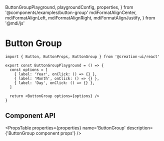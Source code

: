   ButtonGroupPlayground,
  playgroundConfig,
  properties,
} from '@components/examples/button-group'
  mdiFormatAlignCenter,
  mdiFormatAlignLeft,
  mdiFormatAlignRight,
  mdiFormatAlignJustify,
} from '@mdi/js'

# Button Group

<Playground config={playgroundConfig}>
  <ButtonGroupPlayground />
</Playground>

```tsx copy
import { Button, ButtonProps, ButtonGroup } from '@creation-ui/react'

export const ButtonGroupPlayground = () => {
  const options = [
    { label: 'Year', onClick: () => {} },
    { label: 'Month', onClick: () => {} },
    { label: 'Day', onClick: () => {} },
  ]

  return <ButtonGroup options={options} />
}
```

## Component API

<PropsTable
  properties={properties}
  name='ButtonGroup'
  description={'ButtonGroup component props'}
/>
